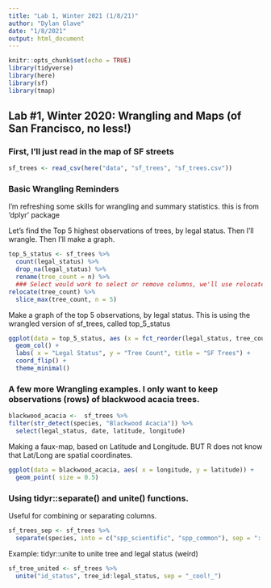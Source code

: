 ```yaml
---
title: "Lab 1, Winter 2021 (1/8/21)"
author: "Dylan Glave"
date: "1/8/2021"
output: html_document
---
```


```r
knitr::opts_chunk$set(echo = TRUE)
library(tidyverse)
library(here)
library(sf)
library(tmap)
```




## Lab #1, Winter 2020: Wrangling and Maps (of San Francisco, no less!)


### First, I'll just read in the map of SF streets
```r
sf_trees <- read_csv(here("data", "sf_trees", "sf_trees.csv"))
```

### Basic Wrangling Reminders
I'm refreshing some skills for wrangling and summary statistics. this is from 'dplyr' package

Let's find the Top 5 highest observations of trees, by legal status. Then I'll wrangle. Then I'll make a graph. 
```r
top_5_status <- sf_trees %>% 
  count(legal_status) %>% 
  drop_na(legal_status) %>% 
  rename(tree_count = n) %>% 
  ### Select would work to select or remove columns, we'll use relocate! Relocate can move around any columns or variables. We put jsut 1 variable name, which moved that variable to the "front" (the left)
relocate(tree_count) %>% 
  slice_max(tree_count, n = 5) 
```

Make a graph of the top 5 observations, by legal status. This is using the wrangled version of sf_trees, called top_5_status

```r
ggplot(data = top_5_status, aes (x = fct_reorder(legal_status, tree_count), y = tree_count)) +
  geom_col() + 
  labs( x = "Legal Status", y = "Tree Count", title = "SF Trees") +
  coord_flip() +
  theme_minimal()
```

### A few more Wrangling examples. I only want to keep observations (rows) of blackwood acacia trees. 

```r
blackwood_acacia <-  sf_trees %>% 
filter(str_detect(species, "Blackwood Acacia")) %>% 
  select(legal_status, date, latitude, longitude)
```

Making a faux-map, based on Latitude and Longitude. BUT R does not know that Lat/Long are spatial coordinates. 

```r
ggplot(data = blackwood_acacia, aes( x = longitude, y = latitude)) +
  geom_point( size = 0.5)
```


### Using tidyr::separate() and unite() functions. 

Useful for combining or separating columns. 

```r
sf_trees_sep <- sf_trees %>% 
  separate(species, into = c("spp_scientific", "spp_common"), sep = "::")
```

Example: tidyr::unite to unite tree and legal status (weird)

```r
sf_tree_united <- sf_trees %>% 
  unite("id_status", tree_id:legal_status, sep = "_cool!_")
```




